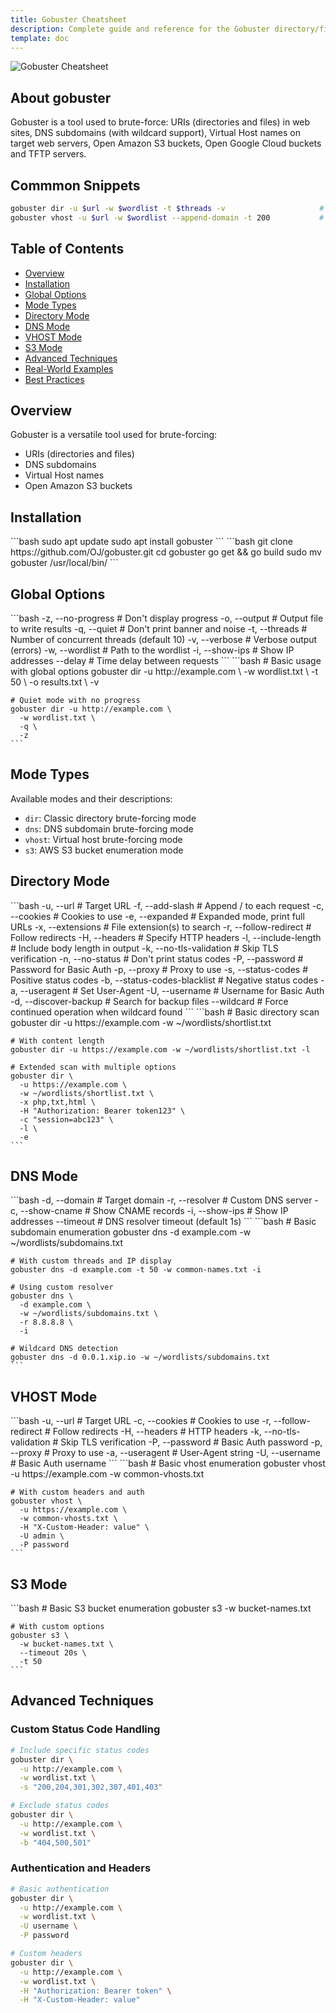 ```yaml
---
title: Gobuster Cheatsheet
description: Complete guide and reference for the Gobuster directory/file enumeration tool
template: doc
---
```



![Gobuster Cheatsheet](../../../../assets/gobuster-cs.png)

## About gobuster

Gobuster is a tool used to brute-force: URIs (directories and files) in web sites, DNS subdomains (with wildcard support), Virtual Host names on target web servers, Open Amazon S3 buckets, Open Google Cloud buckets and TFTP servers.

## Commmon Snippets

```bash
gobuster dir -u $url -w $wordlist -t $threads -v                     # Directorios
gobuster vhost -u $url -w $wordlist --append-domain -t 200           # Subdominios
```

## Table of Contents

- [Overview](#overview)
- [Installation](#installation)
- [Global Options](#global-options)
- [Mode Types](#mode-types)
- [Directory Mode](#directory-mode)
- [DNS Mode](#dns-mode)
- [VHOST Mode](#vhost-mode)
- [S3 Mode](#s3-mode)
- [Advanced Techniques](#advanced-techniques)
- [Real-World Examples](#real-world-examples)
- [Best Practices](#best-practices)

## Overview

Gobuster is a versatile tool used for brute-forcing:
- URIs (directories and files)
- DNS subdomains
- Virtual Host names
- Open Amazon S3 buckets

## Installation

<Tabs>
  <TabItem label="Using apt">
    ```bash
    sudo apt update
    sudo apt install gobuster
    ```
  </TabItem>

  <TabItem label="Using git">
    ```bash
    git clone https://github.com/OJ/gobuster.git
    cd gobuster
    go get && go build
    sudo mv gobuster /usr/local/bin/
    ```
  </TabItem>
</Tabs>

## Global Options

<Tabs>
  <TabItem label="Basic Options">
    ```bash
    -z, --no-progress  # Don't display progress
    -o, --output      # Output file to write results
    -q, --quiet       # Don't print banner and noise
    -t, --threads     # Number of concurrent threads (default 10)
    -v, --verbose     # Verbose output (errors)
    -w, --wordlist    # Path to the wordlist
    -i, --show-ips    # Show IP addresses
    --delay           # Time delay between requests
    ```
  </TabItem>

  <TabItem label="Example Usage">
    ```bash
    # Basic usage with global options
    gobuster dir -u http://example.com \
      -w wordlist.txt \
      -t 50 \
      -o results.txt \
      -v
    
    # Quiet mode with no progress
    gobuster dir -u http://example.com \
      -w wordlist.txt \
      -q \
      -z
    ```
  </TabItem>
</Tabs>

## Mode Types

Available modes and their descriptions:
- `dir`: Classic directory brute-forcing mode
- `dns`: DNS subdomain brute-forcing mode
- `vhost`: Virtual host brute-forcing mode
- `s3`: AWS S3 bucket enumeration mode

## Directory Mode

<Tabs>
  <TabItem label="DIR Options">
    ```bash
    -u, --url                # Target URL
    -f, --add-slash         # Append / to each request
    -c, --cookies           # Cookies to use
    -e, --expanded         # Expanded mode, print full URLs
    -x, --extensions       # File extension(s) to search
    -r, --follow-redirect  # Follow redirects
    -H, --headers         # Specify HTTP headers
    -l, --include-length  # Include body length in output
    -k, --no-tls-validation # Skip TLS verification
    -n, --no-status       # Don't print status codes
    -P, --password        # Password for Basic Auth
    -p, --proxy           # Proxy to use
    -s, --status-codes    # Positive status codes
    -b, --status-codes-blacklist # Negative status codes
    -a, --useragent       # Set User-Agent
    -U, --username        # Username for Basic Auth
    -d, --discover-backup # Search for backup files
    --wildcard           # Force continued operation when wildcard found
    ```
  </TabItem>

  <TabItem label="Examples">
    ```bash
    # Basic directory scan
    gobuster dir -u https://example.com -w ~/wordlists/shortlist.txt

    # With content length
    gobuster dir -u https://example.com -w ~/wordlists/shortlist.txt -l

    # Extended scan with multiple options
    gobuster dir \
      -u https://example.com \
      -w ~/wordlists/shortlist.txt \
      -x php,txt,html \
      -H "Authorization: Bearer token123" \
      -c "session=abc123" \
      -l \
      -e
    ```
  </TabItem>
</Tabs>

## DNS Mode

<Tabs>
  <TabItem label="DNS Options">
    ```bash
    -d, --domain        # Target domain
    -r, --resolver      # Custom DNS server
    -c, --show-cname    # Show CNAME records
    -i, --show-ips      # Show IP addresses
    --timeout          # DNS resolver timeout (default 1s)
    ```
  </TabItem>

  <TabItem label="Examples">
    ```bash
    # Basic subdomain enumeration
    gobuster dns -d example.com -w ~/wordlists/subdomains.txt

    # With custom threads and IP display
    gobuster dns -d example.com -t 50 -w common-names.txt -i

    # Using custom resolver
    gobuster dns \
      -d example.com \
      -w ~/wordlists/subdomains.txt \
      -r 8.8.8.8 \
      -i

    # Wildcard DNS detection
    gobuster dns -d 0.0.1.xip.io -w ~/wordlists/subdomains.txt
    ```
  </TabItem>
</Tabs>

## VHOST Mode

<Tabs>
  <TabItem label="VHOST Options">
    ```bash
    -u, --url               # Target URL
    -c, --cookies          # Cookies to use
    -r, --follow-redirect  # Follow redirects
    -H, --headers         # HTTP headers
    -k, --no-tls-validation # Skip TLS verification
    -P, --password        # Basic Auth password
    -p, --proxy           # Proxy to use
    -a, --useragent       # User-Agent string
    -U, --username        # Basic Auth username
    ```
  </TabItem>

  <TabItem label="Examples">
    ```bash
    # Basic vhost enumeration
    gobuster vhost -u https://example.com -w common-vhosts.txt

    # With custom headers and auth
    gobuster vhost \
      -u https://example.com \
      -w common-vhosts.txt \
      -H "X-Custom-Header: value" \
      -U admin \
      -P password
    ```
  </TabItem>
</Tabs>

## S3 Mode

<Tabs>
  <TabItem label="S3 Options">
    ```bash
    # Basic S3 bucket enumeration
    gobuster s3 -w bucket-names.txt

    # With custom options
    gobuster s3 \
      -w bucket-names.txt \
      --timeout 20s \
      -t 50
    ```
  </TabItem>
</Tabs>

## Advanced Techniques

### Custom Status Code Handling

```bash
# Include specific status codes
gobuster dir \
  -u http://example.com \
  -w wordlist.txt \
  -s "200,204,301,302,307,401,403"

# Exclude status codes
gobuster dir \
  -u http://example.com \
  -w wordlist.txt \
  -b "404,500,501"
```

### Authentication and Headers

```bash
# Basic authentication
gobuster dir \
  -u http://example.com \
  -w wordlist.txt \
  -U username \
  -P password

# Custom headers
gobuster dir \
  -u http://example.com \
  -w wordlist.txt \
  -H "Authorization: Bearer token" \
  -H "X-Custom-Header: value"
```
